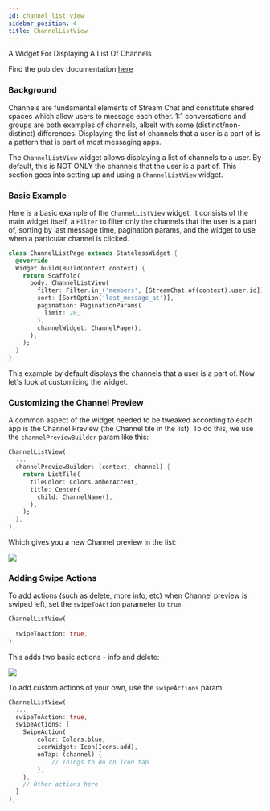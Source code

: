 ```yaml
---
id: channel_list_view
sidebar_position: 4
title: ChannelListView
---
```


A Widget For Displaying A List Of Channels

Find the pub.dev documentation [here](https://pub.dev/documentation/stream_chat_flutter/latest/stream_chat_flutter/ChannelListView-class.html)

### Background

Channels are fundamental elements of Stream Chat and constitute shared spaces which allow users to
message each other. 1:1 conversations and groups are both examples of channels, albeit with some (distinct/non-distinct)
differences. Displaying the list of channels that a user is a part of is a pattern that is part of
most messaging apps.

The `ChannelListView` widget allows displaying a list of channels to a user. By default, this is NOT
ONLY the channels that the user is a part of. This section goes into setting up and using a `ChannelListView`
widget.

### Basic Example

Here is a basic example of the `ChannelListView` widget. It consists of the main widget itself, a `Filter`
to filter only the channels that the user is a part of, sorting by last message time, pagination params,
and the widget to use when a particular channel is clicked.

```dart
class ChannelListPage extends StatelessWidget {
  @override
  Widget build(BuildContext context) {
    return Scaffold(
      body: ChannelListView(
        filter: Filter.in_('members', [StreamChat.of(context).user.id]),
        sort: [SortOption('last_message_at')],
        pagination: PaginationParams(
          limit: 20,
        ),
        channelWidget: ChannelPage(),
      ),
    );
  }
}
```

This example by default displays the channels that a user is a part of. Now let's look at customizing
the widget.

### Customizing the Channel Preview

A common aspect of the widget needed to be tweaked according to each app is the Channel Preview (the
Channel tile in the list). To do this, we use the `channelPreviewBuilder` param like this:

```dart
ChannelListView(
  ...
  channelPreviewBuilder: (context, channel) {
    return ListTile(
      tileColor: Colors.amberAccent,
      title: Center(
        child: ChannelName(),
      ),
    );
  },
),
```

Which gives you a new Channel preview in the list:

![](../assets/channel_preview.png)

### Adding Swipe Actions

To add actions (such as delete, more info, etc) when Channel preview is swiped left, set the `swipeToAction`
parameter to `true`.

```dart
ChannelListView(
  ...
  swipeToAction: true,
),
```

This adds two basic actions - info and delete:

![](../assets/swipe_channel.png)

To add custom actions of your own, use the `swipeActions` param:

```dart
ChannelListView(
  ...
  swipeToAction: true,
  swipeActions: [
    SwipeAction(
        color: Colors.blue,
        iconWidget: Icon(Icons.add),
        onTap: (channel) {
            // Things to do on icon tap
        },
    ),
    // Other actions here
  ]
),
```


